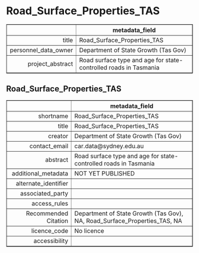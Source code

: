 Road_Surface_Properties_TAS
===
<!-- html table generated in R 3.6.0 by xtable 1.8-4 package -->
<!-- Fri May 22 19:16:38 2020 -->
<table border=1>
<tr> <th>  </th> <th> metadata_field </th>  </tr>
  <tr> <td align="right"> title </td> <td> Road_Surface_Properties_TAS </td> </tr>
  <tr> <td align="right"> personnel_data_owner </td> <td> Department of State Growth (Tas Gov) </td> </tr>
  <tr> <td align="right"> project_abstract </td> <td> Road surface type and age for state-controlled roads in Tasmania </td> </tr>
   </table>



Road_Surface_Properties_TAS
---
<!-- html table generated in R 3.6.0 by xtable 1.8-4 package -->
<!-- Fri May 22 19:16:38 2020 -->
<table border=1>
<tr> <th>  </th> <th> metadata_field </th>  </tr>
  <tr> <td align="right"> shortname </td> <td> Road_Surface_Properties_TAS </td> </tr>
  <tr> <td align="right"> title </td> <td> Road_Surface_Properties_TAS </td> </tr>
  <tr> <td align="right"> creator </td> <td> Department of State Growth (Tas Gov) </td> </tr>
  <tr> <td align="right"> contact_email </td> <td> car.data@sydney.edu.au </td> </tr>
  <tr> <td align="right"> abstract </td> <td> Road surface type and age for state-controlled roads in Tasmania </td> </tr>
  <tr> <td align="right"> additional_metadata </td> <td> NOT YET PUBLISHED </td> </tr>
  <tr> <td align="right"> alternate_identifier </td> <td>  </td> </tr>
  <tr> <td align="right"> associated_party </td> <td>  </td> </tr>
  <tr> <td align="right"> access_rules </td> <td>  </td> </tr>
  <tr> <td align="right"> Recommended Citation </td> <td> Department of State Growth (Tas Gov), NA, Road_Surface_Properties_TAS, NA </td> </tr>
  <tr> <td align="right"> licence_code </td> <td> No licence </td> </tr>
  <tr> <td align="right"> accessibility </td> <td>  </td> </tr>
   </table>


